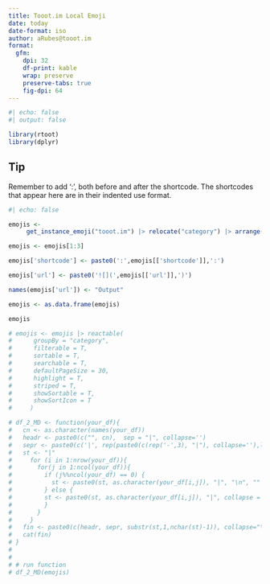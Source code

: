 ```yaml
---
title: Tooot.im Local Emoji
date: today
date-format: iso
author: aRubes@tooot.im
format:
  gfm:
    dpi: 32
    df-print: kable
    wrap: preserve
    preserve-tabs: true
    fig-dpi: 64
---
```

```r
#| echo: false
#| output: false

library(rtoot)
library(dplyr)
```
::: callout-tip
## Tip

Remember to add ':', both before and after the shortcode. The shortcodes that appear here are in their indented use format.
:::

```r
#| echo: false

emojis <-
     get_instance_emoji("tooot.im") |> relocate("category") |> arrange(category)

emojis <- emojis[1:3]

emojis['shortcode'] <- paste0(':',emojis[['shortcode']],':')

emojis['url'] <- paste0('![](',emojis[['url']],')')

names(emojis['url']) <- "Output"

emojis <- as.data.frame(emojis)

emojis

# emojis <- emojis |> reactable(
#      groupBy = "category",
#      filterable = T,
#      sortable = T,
#      searchable = T,
#      defaultPageSize = 30,
#      highlight = T,
#      striped = T,
#      showSortable = T,
#      showSortIcon = T
#     )

# df_2_MD <- function(your_df){
#   cn <- as.character(names(your_df))
#   headr <- paste0(c("", cn),  sep = "|", collapse='')
#   sepr <- paste0(c('|', rep(paste0(c(rep('-',3), "|"), collapse=''),length(cn))), collapse ='')
#   st <- "|"
#     for (i in 1:nrow(your_df)){
#       for(j in 1:ncol(your_df)){
#         if (j%%ncol(your_df) == 0) {
#           st <- paste0(st, as.character(your_df[i,j]), "|", "\n", "" , "|", collapse = '')
#         } else {
#         st <- paste0(st, as.character(your_df[i,j]), "|", collapse = '')
#         }
#       }
#     }
#   fin <- paste0(c(headr, sepr, substr(st,1,nchar(st)-1)), collapse="\n")
#   cat(fin)
# }  
# 
# 
# # run function
# df_2_MD(emojis)

```
